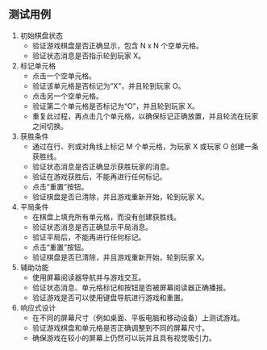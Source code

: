 ## 测试用例

1. 初始棋盘状态
   * 验证游戏棋盘是否正确显示，包含 N x N 个空单元格。
   * 验证状态消息是否指示轮到玩家 X。
2. 标记单元格
   * 点击一个空单元格。
   * 验证该单元格是否标记为“X”，并且轮到玩家 O。
   * 点击另一个空单元格。
   * 验证第二个单元格是否标记为“O”，并且轮到玩家 X。
   * 重复此过程，再点击几个单元格，以确保标记正确放置，并且轮流在玩家之间切换。
3. 获胜条件
   * 通过在行、列或对角线上标记 M 个单元格，为玩家 X 或玩家 O 创建一条获胜线。
   * 验证状态消息是否正确显示获胜玩家的消息。
   * 验证在游戏获胜后，不能再进行任何标记。
   * 点击“重置”按钮。
   * 验证棋盘是否已清除，并且游戏重新开始，轮到玩家 X。
4. 平局条件
   * 在棋盘上填充所有单元格，而没有创建获胜线。
   * 验证状态消息是否正确显示平局消息。
   * 验证平局后，不能再进行任何标记。
   * 点击“重置”按钮。
   * 验证棋盘是否已清除，并且游戏重新开始，轮到玩家 X。
5. 辅助功能
   * 使用屏幕阅读器导航并与游戏交互。
   * 验证状态消息、单元格标记和按钮是否被屏幕阅读器正确播报。
   * 验证游戏是否可以使用键盘导航进行游戏和重置。
6. 响应式设计
   * 在不同的屏幕尺寸（例如桌面、平板电脑和移动设备）上测试游戏。
   * 验证游戏棋盘和单元格是否正确调整到不同的屏幕尺寸。
   * 确保游戏在较小的屏幕上仍然可以玩并且具有视觉吸引力。
